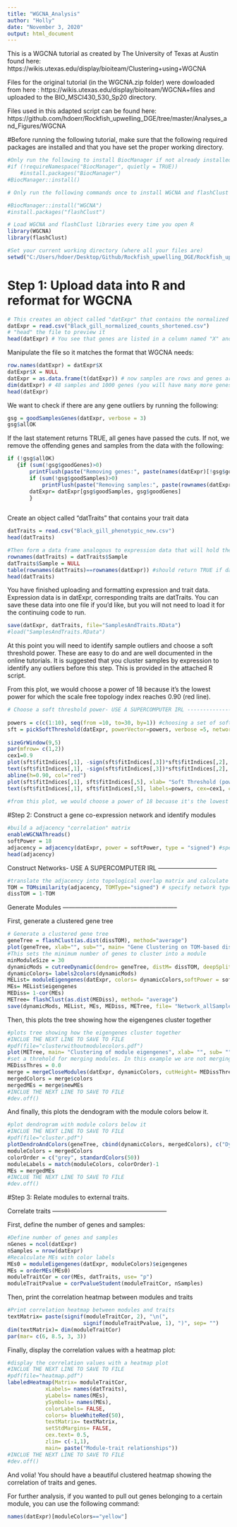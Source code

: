 ```yaml
---
title: "WGCNA_Analysis"
author: "Holly"
date: "November 3, 2020"
output: html_document
---
```


This is a WGCNA tutorial as created by The University of Texas at Austin found here: https://wikis.utexas.edu/display/bioiteam/Clustering+using+WGCNA

Files for the original tutorial (in the WGCNA.zip folder) were dowloaded from here : https://wikis.utexas.edu/display/bioiteam/WGCNA+files and uploaded to the BIO_MSCI430_530_Sp20 directory. 

Files used in this adapted script can be found here: 
https://github.com/hdoerr/Rockfish_upwelling_DGE/tree/master/Analyses_and_Figures/WGCNA

#Before running the following tutorial, make sure that the following required packages are installed and that you have set the proper working directory.
```r
#Only run the following to install BiocManager if not already installed
#if (!requireNamespace("BiocManager", quietly = TRUE))
    #install.packages("BiocManager")
#BiocManager::install()

# Only run the following commands once to install WGCNA and flashClust on your computer

#BiocManager::install("WGCNA")
#install.packages("flashClust") 

# Load WGCNA and flashClust libraries every time you open R
library(WGCNA)
library(flashClust)

#Set your current working directory (where all your files are)
setwd("C:/Users/hdoer/Desktop/Github/Rockfish_upwelling_DGE/Rockfish_upwelling_DGE/Analyses_and_Figures/WGCNA") # Change the text within quotes as necessary.
```

# Step 1: Upload data into R and reformat for WGCNA

```r
# This creates an object called "datExpr" that contains the normalized counts file output from DESeq2
datExpr = read.csv("Black_gill_normalized_counts_shortened.csv")
# "head" the file to preview it
head(datExpr) # You see that genes are listed in a column named "X" and samples are in columns

```

Manipulate the file so it matches the format that WGCNA needs: 
```r
row.names(datExpr) = datExpr$X
datExpr$X = NULL
datExpr = as.data.frame(t(datExpr)) # now samples are rows and genes are columns
dim(datExpr) # 48 samples and 1000 genes (you will have many more genes in reality)
head(datExpr)
```

We want to check if there are any gene outliers by running the following: 
```r
gsg = goodSamplesGenes(datExpr, verbose = 3)
gsg$allOK
```
If the last statement returns TRUE, all genes have passed the cuts. If not, we remove the offending genes and samples from the data with the following:
```r
if (!gsg$allOK)
   {if (sum(!gsg$goodGenes)>0)
       printFlush(paste("Removing genes:", paste(names(datExpr)[!gsg$goodGenes], collapse= ", ")));
       if (sum(!gsg$goodSamples)>0)
           printFlush(paste("Removing samples:", paste(rownames(datExpr)[!gsg$goodSamples], collapse=", ")))
       datExpr= datExpr[gsg$goodSamples, gsg$goodGenes]
       }
 
```
Create an object called "datTraits" that contains your trait data
```r
datTraits = read.csv("Black_gill_phenotypic_new.csv")
head(datTraits)

#Then form a data frame analogous to expression data that will hold the clinical traits.
rownames(datTraits) = datTraits$Sample
datTraits$Sample = NULL
table(rownames(datTraits)==rownames(datExpr)) #should return TRUE if datasets align correctly, otherwise your names are out of order
head(datTraits)
```
You have finished uploading and formatting expression and trait data. Expression data is in datExpr, corresponding traits are datTraits. You can save these data into one file if you'd like, but you will not need to load it for the continuing code to run.

```r
save(datExpr, datTraits, file="SamplesAndTraits.RData")
#load("SamplesAndTraits.RData")
```

At this point you will need to identify sample outliers and choose a soft threshold power. These are easy to do and are well documented in the online tutorials.  It is suggested that you cluster samples by expression to identify any outliers before this step. This is provided in the attached R script.

From this plot, we would choose a power of 18 because it's the lowest power for which the scale free topology index reaches 0.90 (red line).

```r
# Choose a soft threshold power- USE A SUPERCOMPUTER IRL ------------------------------------
  
powers = c(c(1:10), seq(from =10, to=30, by=1)) #choosing a set of soft-thresholding powers
sft = pickSoftThreshold(datExpr, powerVector=powers, verbose =5, networkType="signed") #call network topology analysis function
  
sizeGrWindow(9,5)
par(mfrow= c(1,2))
cex1=0.9
plot(sft$fitIndices[,1], -sign(sft$fitIndices[,3])*sft$fitIndices[,2], xlab= "Soft Threshold (power)", ylab="Scale Free Topology Model Fit, signed R^2", type= "n", main= paste("Scale independence"))
text(sft$fitIndices[,1], -sign(sft$fitIndices[,3])*sft$fitIndices[,2], labels=powers, cex=cex1, col="red")
abline(h=0.90, col="red")
plot(sft$fitIndices[,1], sft$fitIndices[,5], xlab= "Soft Threshold (power)", ylab="Mean Connectivity", type="n", main = paste("Mean connectivity"))
text(sft$fitIndices[,1], sft$fitIndices[,5], labels=powers, cex=cex1, col="red")
 
#from this plot, we would choose a power of 18 becuase it's the lowest power for which the scale free topology index reaches 0.90
```

#Step 2: Construct a gene co-expression network and identify modules

```r
#build a adjacency "correlation" matrix
enableWGCNAThreads()
softPower = 18
adjacency = adjacency(datExpr, power = softPower, type = "signed") #specify network type
head(adjacency)
```

Construct Networks- USE A SUPERCOMPUTER IRL -----------------------------

```r
#translate the adjacency into topological overlap matrix and calculate the corresponding dissimilarity:
TOM = TOMsimilarity(adjacency, TOMType="signed") # specify network type
dissTOM = 1-TOM
```

Generate Modules --------------------------------------------------------

First, generate a clustered gene tree
```r
# Generate a clustered gene tree
geneTree = flashClust(as.dist(dissTOM), method="average")
plot(geneTree, xlab="", sub="", main= "Gene Clustering on TOM-based dissimilarity", labels= FALSE, hang=0.04)
#This sets the minimum number of genes to cluster into a module
minModuleSize = 30
dynamicMods = cutreeDynamic(dendro= geneTree, distM= dissTOM, deepSplit=2, pamRespectsDendro= FALSE, minClusterSize = minModuleSize)
dynamicColors= labels2colors(dynamicMods)
MEList= moduleEigengenes(datExpr, colors= dynamicColors,softPower = softPower)
MEs= MEList$eigengenes
MEDiss= 1-cor(MEs)
METree= flashClust(as.dist(MEDiss), method= "average")
save(dynamicMods, MEList, MEs, MEDiss, METree, file= "Network_allSamples_signed_RLDfiltered.RData")
```
Then, this plots the tree showing how the eigengenes cluster together
```r
#plots tree showing how the eigengenes cluster together
#INCLUE THE NEXT LINE TO SAVE TO FILE
#pdf(file="clusterwithoutmodulecolors.pdf")
plot(METree, main= "Clustering of module eigengenes", xlab= "", sub= "")
#set a threhold for merging modules. In this example we are not merging so MEDissThres=0.0
MEDissThres = 0.0
merge = mergeCloseModules(datExpr, dynamicColors, cutHeight= MEDissThres, verbose =3)
mergedColors = merge$colors
mergedMEs = merge$newMEs
#INCLUE THE NEXT LINE TO SAVE TO FILE
#dev.off()
```

And finally, this plots the dendogram with the module colors below it.
```r
#plot dendrogram with module colors below it
#INCLUE THE NEXT LINE TO SAVE TO FILE
#pdf(file="cluster.pdf")
plotDendroAndColors(geneTree, cbind(dynamicColors, mergedColors), c("Dynamic Tree Cut", "Merged dynamic"), dendroLabels= FALSE, hang=0.03, addGuide= TRUE, guideHang=0.05)
moduleColors = mergedColors
colorOrder = c("grey", standardColors(50))
moduleLabels = match(moduleColors, colorOrder)-1
MEs = mergedMEs
#INCLUE THE NEXT LINE TO SAVE TO FILE
#dev.off()
```

#Step 3: Relate modules to external traits.

Correlate traits --------------------------------------------------------

First, define the number of genes and samples:
```r
#Define number of genes and samples
nGenes = ncol(datExpr)
nSamples = nrow(datExpr)
#Recalculate MEs with color labels
MEs0 = moduleEigengenes(datExpr, moduleColors)$eigengenes
MEs = orderMEs(MEs0)
moduleTraitCor = cor(MEs, datTraits, use= "p")
moduleTraitPvalue = corPvalueStudent(moduleTraitCor, nSamples)
```

Then, print the correlation heatmap between modules and traits

```r
#Print correlation heatmap between modules and traits
textMatrix= paste(signif(moduleTraitCor, 2), "\n(", 
                        signif(moduleTraitPvalue, 1), ")", sep= "")
dim(textMatrix)= dim(moduleTraitCor)
par(mar= c(6, 8.5, 3, 3))
```

Finally, display the correlation values with a heatmap plot:
```r
#display the correlation values with a heatmap plot
#INCLUE THE NEXT LINE TO SAVE TO FILE
#pdf(file="heatmap.pdf")
labeledHeatmap(Matrix= moduleTraitCor, 
            xLabels= names(datTraits), 
            yLabels= names(MEs), 
            ySymbols= names(MEs), 
            colorLabels= FALSE, 
            colors= blueWhiteRed(50), 
            textMatrix= textMatrix, 
            setStdMargins= FALSE, 
            cex.text= 0.5, 
            zlim= c(-1,1), 
            main= paste("Module-trait relationships"))
#INCLUE THE NEXT LINE TO SAVE TO FILE
#dev.off()
```

And volia! You should have a beautiful clustered heatmap showing the correlation of traits and genes.

For further analysis, if you wanted to pull out genes belonging to a certain module, you can use the following command:
```r
names(datExpr)[moduleColors=="yellow"]
```














